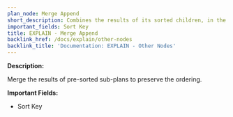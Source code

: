 ```yaml
---
plan_node: Merge Append
short_description: Combines the results of its sorted children, in the specified order.
important_fields: Sort Key
title: EXPLAIN - Merge Append
backlink_href: /docs/explain/other-nodes
backlink_title: 'Documentation: EXPLAIN - Other Nodes'
---
```


**Description:**

Merge the results of pre-sorted sub-plans to preserve the ordering.

**Important Fields:**

- Sort Key